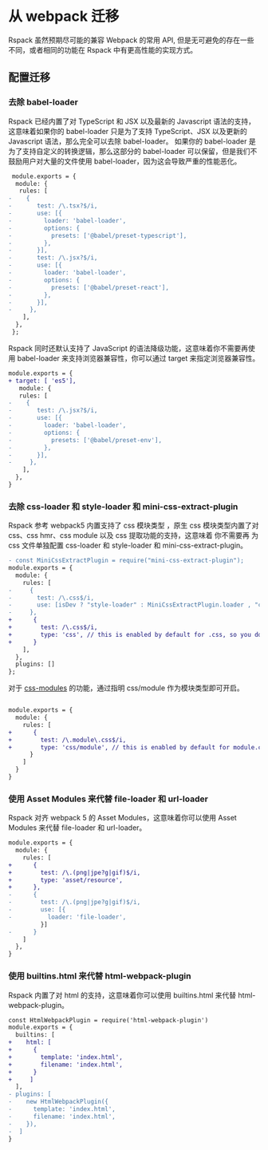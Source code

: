 # 从 webpack 迁移

Rspack 虽然预期尽可能的兼容 Webpack 的常用 API, 但是无可避免的存在一些不同，或者相同的功能在 Rspack 中有更高性能的实现方式。

## 配置迁移

### 去除 babel-loader

Rspack 已经内置了对 TypeScript 和 JSX 以及最新的 Javascript 语法的支持，这意味着如果你的 babel-loader 只是为了支持 TypeScript、JSX 以及更新的 Javascript 语法，那么完全可以去除 babel-loader。
如果你的 babel-loader 是为了支持自定义的转换逻辑，那么这部分的 babel-loader 可以保留，但是我们不鼓励用户对大量的文件使用 babel-loader，因为这会导致严重的性能恶化。

```diff
 module.exports = {
  module: {
   rules: [
-    {
-       test: /\.tsx?$/i,
-       use: [{
-         loader: 'babel-loader',
-         options: {
-           presets: ['@babel/preset-typescript'],
-         },
-       }],
-       test: /\.jsx?$/i,
-       use: [{
-         loader: 'babel-loader',
-         options: {
-           presets: ['@babel/preset-react'],
-         },
-       }],
-     },
    ],
  },
 };
```

Rspack 同时还默认支持了 JavaScript 的语法降级功能，这意味着你不需要再使用 babel-loader 来支持浏览器兼容性，你可以通过 target 来指定浏览器兼容性。

```diff
module.exports = {
+ target: [ 'es5'],
   module: {
   rules: [
-    {
-       test: /\.jsx?$/i,
-       use: [{
-         loader: 'babel-loader',
-         options: {
-           presets: ['@babel/preset-env'],
-         },
-       }],
-     },
    ],
  },
}
```

### 去除 css-loader 和 style-loader 和 mini-css-extract-plugin

Rspack 参考 webpack5 内置支持了 css 模块类型 ，原生 css 模块类型内置了对 css、css hmr、css module 以及 css 提取功能的支持，这意味着 你不需要再 为 css 文件单独配置 css-loader 和 style-loader 和 mini-css-extract-plugin。

```diff
- const MiniCssExtractPlugin = require("mini-css-extract-plugin");
module.exports = {
  module: {
    rules: [
-     {
-       test: /\.css$/i,
-       use: [isDev ? "style-loader" : MiniCssExtractPlugin.loader , "css-loader"],
-     },
+      {
+        test: /\.css$/i,
+        type: 'css', // this is enabled by default for .css, so you don't need to specify it
+      }
    ],
  },
  plugins: []
};
```

对于 [css-modules](https://github.com/css-modules/css-modules) 的功能，通过指明 css/module 作为模块类型即可开启。

```diff

module.exports = {
  module: {
    rules: [
+      {
+        test: /\.module\.css$/i,
+        type: 'css/module', // this is enabled by default for module.css, so you don't need to specify it
      }
    ]
  }
}
```

### 使用 Asset Modules 来代替 file-loader 和 url-loader

Rspack 对齐 webpack 5 的 Asset Modules，这意味着你可以使用 Asset Modules 来代替 file-loader 和 url-loader。

```diff
module.exports = {
  module: {
    rules: [
+      {
+        test: /\.(png|jpe?g|gif)$/i,
+        type: 'asset/resource',
+      },
-      {
-        test: /\.(png|jpe?g|gif)$/i,
-        use: [{
-          loader: 'file-loader',
         }]
-      }
    ]
  },
}
```

### 使用 builtins.html 来代替 html-webpack-plugin

Rspack 内置了对 html 的支持，这意味着你可以使用 builtins.html 来代替 html-webpack-plugin。

```diff
const HtmlWebpackPlugin = require('html-webpack-plugin')
module.exports = {
  builtins: [
+    html: [
+      {
+        template: 'index.html',
+        filename: 'index.html',
+      }
+     ]
  ],
- plugins: [
-    new HtmlWebpackPlugin({
-      template: 'index.html',
-      filename: 'index.html',
-    }),
-  ]
}
```
